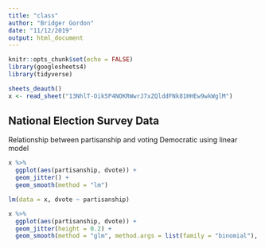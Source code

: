 ```yaml
---
title: "class"
author: "Bridger Gordon"
date: "11/12/2019"
output: html_document
---
```


```r
knitr::opts_chunk$set(echo = FALSE)
library(googlesheets4)
library(tidyverse)

sheets_deauth()
x <- read_sheet("13NhlT-Oik5P4NOKRWwrJ7xZQlddFNk81HHEw9wkWglM")
```

## National Election Survey Data

Relationship between partisanship and voting Democratic using linear model

```r
x %>% 
  ggplot(aes(partisanship, dvote)) +
  geom_jitter() + 
  geom_smooth(method = "lm")
```
```r
lm(data = x, dvote ~ partisanship)
```

```r
x %>% 
  ggplot(aes(partisanship, dvote)) +
  geom_jitter(height = 0.2) + 
  geom_smooth(method = "glm", method.args = list(family = "binomial"), se = FALSE)
```

